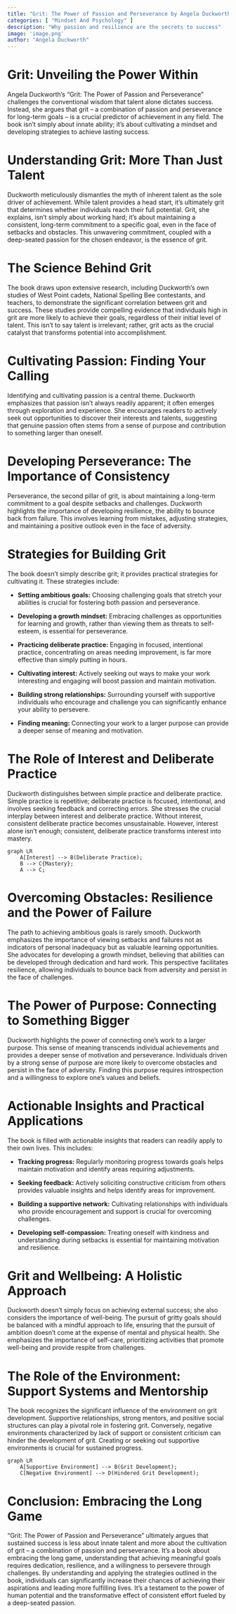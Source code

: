 ```yaml
---
title: "Grit: The Power of Passion and Perseverance by Angela Duckworth"
categories: [ "Mindset And Psychology" ]
description: "Why passion and resilience are the secrets to success"
image: 'image.png'
author: "Angela Duckworth"
---
```

# Grit: Unveiling the Power Within

Angela Duckworth's "Grit: The Power of Passion and Perseverance" challenges the conventional wisdom that talent alone dictates success.  Instead, she argues that grit – a combination of passion and perseverance for long-term goals – is a crucial predictor of achievement in any field.  The book isn't simply about innate ability; it's about cultivating a mindset and developing strategies to achieve lasting success.

# Understanding Grit: More Than Just Talent

Duckworth meticulously dismantles the myth of inherent talent as the sole driver of achievement.  While talent provides a head start, it's ultimately grit that determines whether individuals reach their full potential. Grit, she explains, isn't simply about working hard; it's about maintaining a consistent, long-term commitment to a specific goal, even in the face of setbacks and obstacles. This unwavering commitment, coupled with a deep-seated passion for the chosen endeavor, is the essence of grit.

# The Science Behind Grit

The book draws upon extensive research, including Duckworth's own studies of West Point cadets, National Spelling Bee contestants, and teachers, to demonstrate the significant correlation between grit and success.  These studies provide compelling evidence that individuals high in grit are more likely to achieve their goals, regardless of their initial level of talent.  This isn't to say talent is irrelevant; rather, grit acts as the crucial catalyst that transforms potential into accomplishment.

# Cultivating Passion: Finding Your Calling

Identifying and cultivating passion is a central theme.  Duckworth emphasizes that passion isn't always readily apparent; it often emerges through exploration and experience.  She encourages readers to actively seek out opportunities to discover their interests and talents, suggesting that genuine passion often stems from a sense of purpose and contribution to something larger than oneself.


#  Developing Perseverance: The Importance of Consistency

Perseverance, the second pillar of grit, is about maintaining a long-term commitment to a goal despite setbacks and challenges.  Duckworth highlights the importance of developing resilience, the ability to bounce back from failure.  This involves learning from mistakes, adjusting strategies, and maintaining a positive outlook even in the face of adversity.

#  Strategies for Building Grit

The book doesn't simply describe grit; it provides practical strategies for cultivating it.  These strategies include:

* **Setting ambitious goals:**  Choosing challenging goals that stretch your abilities is crucial for fostering both passion and perseverance.

* **Developing a growth mindset:**  Embracing challenges as opportunities for learning and growth, rather than viewing them as threats to self-esteem, is essential for perseverance.

* **Practicing deliberate practice:**  Engaging in focused, intentional practice, concentrating on areas needing improvement, is far more effective than simply putting in hours.

* **Cultivating interest:**  Actively seeking out ways to make your work interesting and engaging will boost passion and maintain motivation.

* **Building strong relationships:**  Surrounding yourself with supportive individuals who encourage and challenge you can significantly enhance your ability to persevere.

* **Finding meaning:**  Connecting your work to a larger purpose can provide a deeper sense of meaning and motivation.

#  The Role of Interest and Deliberate Practice

Duckworth distinguishes between simple practice and deliberate practice.  Simple practice is repetitive; deliberate practice is focused, intentional, and involves seeking feedback and correcting errors.  She stresses the crucial interplay between interest and deliberate practice.  Without interest, consistent deliberate practice becomes unsustainable.  However, interest alone isn’t enough; consistent, deliberate practice transforms interest into mastery.


```mermaid
graph LR
    A[Interest] --> B(Deliberate Practice);
    B --> C{Mastery};
    A --> C;
```

#  Overcoming Obstacles: Resilience and the Power of Failure

The path to achieving ambitious goals is rarely smooth. Duckworth emphasizes the importance of viewing setbacks and failures not as indicators of personal inadequacy but as valuable learning opportunities.  She advocates for developing a growth mindset, believing that abilities can be developed through dedication and hard work.  This perspective facilitates resilience, allowing individuals to bounce back from adversity and persist in the face of challenges.

#  The Power of Purpose: Connecting to Something Bigger

Duckworth highlights the power of connecting one's work to a larger purpose.  This sense of meaning transcends individual achievements and provides a deeper sense of motivation and perseverance.  Individuals driven by a strong sense of purpose are more likely to overcome obstacles and persist in the face of adversity.  Finding this purpose requires introspection and a willingness to explore one's values and beliefs.

# Actionable Insights and Practical Applications

The book is filled with actionable insights that readers can readily apply to their own lives.  This includes:

* **Tracking progress:** Regularly monitoring progress towards goals helps maintain motivation and identify areas requiring adjustments.

* **Seeking feedback:**  Actively soliciting constructive criticism from others provides valuable insights and helps identify areas for improvement.

* **Building a supportive network:**  Cultivating relationships with individuals who provide encouragement and support is crucial for overcoming challenges.

* **Developing self-compassion:**  Treating oneself with kindness and understanding during setbacks is essential for maintaining motivation and resilience.


# Grit and Wellbeing: A Holistic Approach

Duckworth doesn't simply focus on achieving external success; she also considers the importance of well-being.  The pursuit of gritty goals should be balanced with a mindful approach to life, ensuring that the pursuit of ambition doesn't come at the expense of mental and physical health.  She emphasizes the importance of self-care, prioritizing activities that promote well-being and provide respite from challenges.

#  The Role of the Environment: Support Systems and Mentorship

The book recognizes the significant influence of the environment on grit development.  Supportive relationships, strong mentors, and positive social structures can play a pivotal role in fostering grit.  Conversely, negative environments characterized by lack of support or consistent criticism can hinder the development of grit.  Creating or seeking out supportive environments is crucial for sustained progress.

```mermaid
graph LR
    A[Supportive Environment] --> B(Grit Development);
    C[Negative Environment] --> D(Hindered Grit Development);
```

# Conclusion: Embracing the Long Game

"Grit: The Power of Passion and Perseverance" ultimately argues that sustained success is less about innate talent and more about the cultivation of grit – a combination of passion and perseverance.  It's a book about embracing the long game, understanding that achieving meaningful goals requires dedication, resilience, and a willingness to persevere through challenges.  By understanding and applying the strategies outlined in the book, individuals can significantly increase their chances of achieving their aspirations and leading more fulfilling lives.  It's a testament to the power of human potential and the transformative effect of consistent effort fueled by a deep-seated passion.

